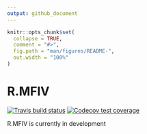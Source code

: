 ```yaml
---
output: github_document
---
```


<!-- README.md is generated from README.Rmd. Please edit that file -->

```r
knitr::opts_chunk$set(
  collapse = TRUE,
  comment = "#>",
  fig.path = "man/figures/README-",
  out.width = "100%"
)
```

# R.MFIV

<!-- badges: start -->
[![Travis build status](https://travis-ci.com/m-g-h/R.MFIV.svg?branch=master)](https://travis-ci.com/m-g-h/R.MFIV)
[![Codecov test coverage](https://codecov.io/gh/m-g-h/R.MFIV/branch/master/graph/badge.svg)](https://codecov.io/gh/m-g-h/R.MFIV?branch=master)
<!-- badges: end -->

R.MFIV is currently in development
